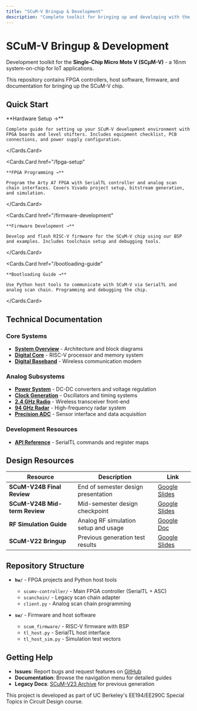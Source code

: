 ```yaml
---
title: "SCuM-V Bringup & Development"
description: "Complete toolkit for bringing up and developing with the Single-Chip Micro Mote V"
---
```



# SCuM-V Bringup & Development

Development toolkit for the **Single-Chip Micro Mote V (SCμM-V)** - a 16nm system-on-chip for IoT applications.

This repository contains FPGA controllers, host software, firmware, and documentation for bringing up the SCuM-V chip.

## Quick Start

<Cards num={2}>
  <Cards.Card 
    href="/hardware-setup"
  >
    **Hardware Setup →**
    
    Complete guide for setting up your SCuM-V development environment with FPGA boards and level shifters. Includes equipment checklist, PCB connections, and power supply configuration.
  </Cards.Card>
  
  <Cards.Card 
    href="/fpga-setup"
  >
    **FPGA Programming →**
    
    Program the Arty A7 FPGA with SerialTL controller and analog scan chain interfaces. Covers Vivado project setup, bitstream generation, and simulation.
  </Cards.Card>
  
  <Cards.Card 
    href="/firmware-development"
  >
    **Firmware Development →**
    
    Develop and flash RISC-V firmware for the SCuM-V chip using our BSP and examples. Includes toolchain setup and debugging tools.
  </Cards.Card>
  
  <Cards.Card 
    href="/bootloading-guide"
  >
    **Bootloading Guide →**
    
    Use Python host tools to communicate with SCuM-V via SerialTL and analog scan chain. Programming and debugging the chip.
  </Cards.Card>
</Cards>

## Technical Documentation

### Core Systems
- **[System Overview](overview)** - Architecture and block diagrams
- **[Digital Core](digital-core)** - RISC-V processor and memory system
- **[Digital Baseband](digital-baseband)** - Wireless communication modem

### Analog Subsystems  
- **[Power System](power-system)** - DC-DC converters and voltage regulation
- **[Clock Generation](oscillators)** - Oscillators and timing systems
- **[2.4 GHz Radio](radio)** - Wireless transceiver front-end
- **[94 GHz Radar](radar)** - High-frequency radar system
- **[Precision ADC](uv-adc)** - Sensor interface and data acquisition

### Development Resources
- **[API Reference](api-reference)** - SerialTL commands and register maps

## Design Resources

| Resource | Description | Link |
|----------|-------------|------|
| **SCuM-V24B Final Review** | End of semester design presentation | [Google Slides](https://docs.google.com/presentation/d/12go3DiuhL_MuZc9lrPC-D9m9Jhr7LV5_/edit?usp=sharing) |
| **SCuM-V24B Mid-term Review** | Mid-semester design checkpoint | [Google Slides](https://docs.google.com/presentation/d/1NwGTKHJewxJkg_gc0BDnHbPr_JOrNUo1XQNuW6IDmBM/edit?usp=sharing) |
| **RF Simulation Guide** | Analog RF simulation setup and usage | [Google Doc](https://docs.google.com/document/d/1AonYYLMqA6wxp_P3jY-1RgbcOX0xAsPm3z0Vx6l0DUo/edit?usp=sharing) |
| **SCuM-V22 Bringup** | Previous generation test results | [Google Slides](https://docs.google.com/presentation/d/1fyWcBpSb9hvuizlRUf65NovWjaN5w86_6e52kjnYkxQ/edit?usp=sharing) |

## Repository Structure

- **`hw/`** - FPGA projects and Python host tools
  - `scumv-controller/` - Main FPGA controller (SerialTL + ASC)
  - `scanchain/` - Legacy scan chain adapter
  - `client.py` - Analog scan chain programming
  
- **`sw/`** - Firmware and host software
  - `scum_firmware/` - RISC-V firmware with BSP
  - `tl_host.py` - SerialTL host interface
  - `tl_host_sim.py` - Simulation test vectors

## Getting Help

- **Issues**: Report bugs and request features on [GitHub](https://github.com/ucb-ee290c/scum-v-bringup/issues)
- **Documentation**: Browse the navigation menu for detailed guides
- **Legacy Docs**: [SCuM-V23 Archive](archive/scum-v23) for previous generation

<Callout type="info">
This project is developed as part of UC Berkeley's EE194/EE290C Special Topics in Circuit Design course.
</Callout>